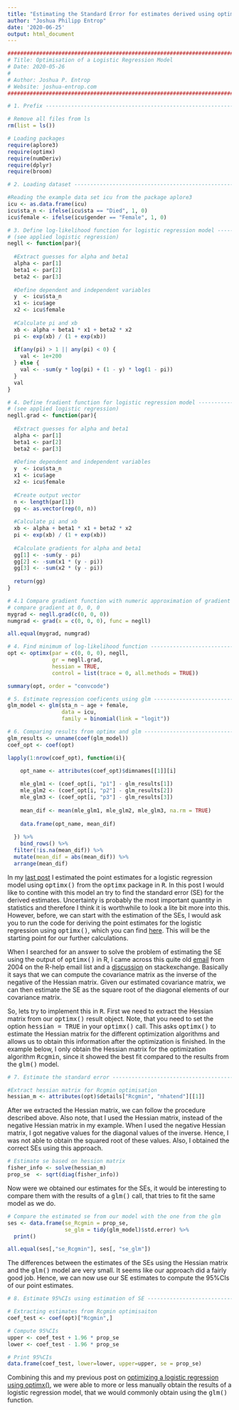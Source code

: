 ```yaml
---
title: "Estimating the Standard Error for estimates derived using optimx: an example for a logistic regression model"
author: "Joshua Philipp Entrop"
date: '2020-06-25'
output: html_document
---
```


```R
###############################################################################
# Title: Optimisation of a Logistic Regression Model
# Date: 2020-05-26
#
# Author: Joshua P. Entrop
# Website: joshua-entrop.com
###############################################################################

# 1. Prefix -------------------------------------------------------------------

# Remove all files from ls
rm(list = ls())

# Loading packages
require(aplore3)
require(optimx)
require(numDeriv)
require(dplyr)
require(broom)

# 2. Loading dataset ----------------------------------------------------------

#Reading the example data set icu from the package aplore3
icu <- as.data.frame(icu)
icu$sta_n <- ifelse(icu$sta == "Died", 1, 0)
icu$female <- ifelse(icu$gender == "Female", 1, 0)

# 3. Define log-likelihood function for logistic regression model -------------
# (see applied logistic regression)
negll <- function(par){
  
  #Extract guesses for alpha and beta1
  alpha <- par[1]
  beta1 <- par[2]
  beta2 <- par[3]
  
  #Define dependent and independent variables
  y  <- icu$sta_n
  x1 <- icu$age
  x2 <- icu$female
  
  #Calculate pi and xb
  xb <- alpha + beta1 * x1 + beta2 * x2
  pi <- exp(xb) / (1 + exp(xb))
  
  if(any(pi) > 1 || any(pi) < 0) {
    val <- 1e+200
  } else {
    val <- -sum(y * log(pi) + (1 - y) * log(1 - pi))
  }
  val
}

# 4. Define fradient function for logistic regression model -------------------
# (see applied logistic regression)
negll.grad <- function(par){
  
  #Extract guesses for alpha and beta1
  alpha <- par[1]
  beta1 <- par[2]
  beta2 <- par[3]
  
  #Define dependent and independent variables
  y  <- icu$sta_n
  x1 <- icu$age
  x2 <- icu$female
  
  #Create output vector
  n <- length(par[1])
  gg <- as.vector(rep(0, n))
  
  #Calculate pi and xb
  xb <- alpha + beta1 * x1 + beta2 * x2
  pi <- exp(xb) / (1 + exp(xb))
  
  #Calculate gradients for alpha and beta1
  gg[1] <- -sum(y - pi)
  gg[2] <- -sum(x1 * (y - pi))
  gg[3] <- -sum(x2 * (y - pi))
  
  return(gg)
}

# 4.1 Compare gradient function with numeric approximation of gradient ========
# compare gradient at 0, 0, 0
mygrad <- negll.grad(c(0, 0, 0))
numgrad <- grad(x = c(0, 0, 0), func = negll)

all.equal(mygrad, numgrad)

# 4. Find minimum of log-likelihood function ----------------------------------
opt <- optimx(par = c(0, 0, 0), negll, 
              gr = negll.grad,
              hessian = TRUE,
              control = list(trace = 0, all.methods = TRUE))

summary(opt, order = "convcode")

# 5. Estimate regression coeficents using glm ---------------------------------
glm_model <- glm(sta_n ~ age + female, 
                 data = icu,
                 family = binomial(link = "logit"))

# 6. Comparing results from optimx and glm ------------------------------------
glm_results <- unname(coef(glm_model))
coef_opt <- coef(opt)

lapply(1:nrow(coef_opt), function(i){
    
    opt_name <- attributes(coef_opt)$dimnames[[1]][i]

    mle_glm1 <- (coef_opt[i, "p1"] - glm_results[1])
    mle_glm2 <- (coef_opt[i, "p2"] - glm_results[2])
    mle_glm3 <- (coef_opt[i, "p3"] - glm_results[3])
    
    mean_dif <- mean(mle_glm1, mle_glm2, mle_glm3, na.rm = TRUE)
    
    data.frame(opt_name, mean_dif)
    
  }) %>% 
    bind_rows() %>% 
  filter(!is.na(mean_dif)) %>% 
  mutate(mean_dif = abs(mean_dif)) %>% 
  arrange(mean_dif)
```

In my <a href="https://www.joshua-entrop.com/post/optim_logit_reg/">last post</a> I estimated the point estimates for a logistic regression model using <TT>optimx()</TT> from the <TT>optimx</TT> package in <TT>R</TT>. In this post I would like to contine with this model an try to find the standard error (SE) for the derived estimates. Uncertainty is probably the most important quantity in statistics and therefore I think it is worthwhile to look a lite bit more into this. However, before, we can start with the estimation of the SEs, I would ask you to run the code for deriving the point estimates for the logistic regression using <TT>optimx()</TT>, which you can find <a href="https://www.joshua-entrop.com/rcode/optim_logit_reg.txt/">here</a>. This will be the starting point for our further calculations.

When I searched for an answer to solve the problem of estimating the SE using the output of <TT>optimx()</TT> in R, I came across this quite old <a href="https://stat.ethz.ch/pipermail/r-help/2004-February/046272.html">email</a> from 2004 on the R-help email list and a <a href="https://stats.stackexchange.com/questions/27033/in-r-given-an-output-from-optim-with-a-hessian-matrix-how-to-calculate-paramet">discussion</a> on stackexchange. Basically it says that we can compute the covariance matrix as the inverse of the negative of the Hessian matrix. Given our estimated covariance matrix, we can then estimate the SE as the square root of the diagonal elements of our covariance matrix.

So, lets try to implement this in <TT>R</TT>. First we need to extract the Hessian matrix from our <TT>optimx()</TT> result object. Note, that you need to set the option <TT>hessian = TRUE</TT> in your <TT>optimx()</TT> call. This asks <TT>optimx()</TT> to estimate the Hessian matrix for the different optimization algorithms and allows us to obtain this information after the optimization is finished. In the example below, I only obtain the Hessian matrix for the optimization algorithm <TT>Rcgmin</TT>, since it showed the best fit compared to the results from the <TT>glm()</TT> model.

```R
# 7. Estimate the standard error ----------------------------------------------

#Extract hessian matrix for Rcgmin optimisation
hessian_m <- attributes(opt)$details["Rcgmin", "nhatend"][[1]]
```

After we extracted the Hessian matrix, we can follow the procedure described above. Also note, that I used the Hessian matrix, instead of the negative Hessian matrix in my example. When I used the negative Hessian matrix, I got negative values for the diagonal values of the inverse. Hence, I was not able to obtain the squared root of these values. Also, I obtained the correct SEs using this approach.

```R
# Estimate se based on hession matrix
fisher_info <- solve(hessian_m)
prop_se  <- sqrt(diag(fisher_info))
```

Now were we obtained our estimates for the SEs, it would be interesting to compare them with the results of a <TT>glm()</TT> call, that tries to fit the same model as we do.

```R
# Compare the estimated se from our model with the one from the glm
ses <- data.frame(se_Rcgmin = prop_se, 
                  se_glm = tidy(glm_model)$std.error) %>%
  print()

all.equal(ses[,"se_Rcgmin"], ses[, "se_glm"])
```

The differences between the estimates of the SEs using the Hessian matrix and the <TT>glm()</TT> model are very small. It seems like our approach did a fairly good job. Hence, we can now use our SE estimates to compute the 95%CIs of our point estimates.

```R
# 8. Estimate 95%CIs using estimation of SE -----------------------------------

# Extracting estimates from Rcgmin optimisaiton
coef_test <- coef(opt)["Rcgmin",]

# Compute 95%CIs
upper <- coef_test + 1.96 * prop_se
lower <- coef_test - 1.96 * prop_se

# Print 95%CIs
data.frame(coef_test, lower=lower, upper=upper, se = prop_se)
```

Combining this and my previous post on <a href="https://www.joshua-entrop.com/post/optim_logit_reg/">optimizing a logistic regression using optimx()</a>, we were able to more or less manually obtain the results of a logistic regression model, that we would commonly obtain using the <TT>glm()</TT> function.
